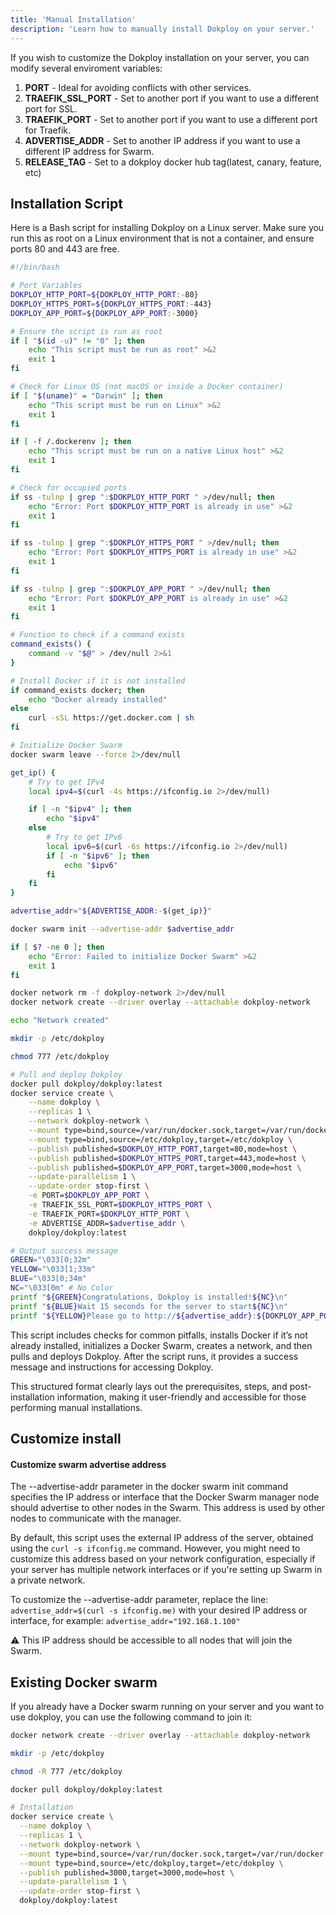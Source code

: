 ```yaml
---
title: 'Manual Installation'
description: 'Learn how to manually install Dokploy on your server.'
---
```


If you wish to customize the Dokploy installation on your server, you can modify several enviroment variables:

1. **PORT** - Ideal for avoiding conflicts with other services.
2. **TRAEFIK_SSL_PORT** - Set to another port if you want to use a different port for SSL.
3. **TRAEFIK_PORT** - Set to another port if you want to use a different port for Traefik.
4. **ADVERTISE_ADDR** - Set to another IP address if you want to use a different IP address for Swarm.
5. **RELEASE_TAG** - Set to a dokploy docker hub tag(latest, canary, feature, etc)

## Installation Script

Here is a Bash script for installing Dokploy on a Linux server. Make sure you run this as root on a Linux environment that is not a container, and ensure ports 80 and 443 are free.

```bash
#!/bin/bash

# Port Variables
DOKPLOY_HTTP_PORT=${DOKPLOY_HTTP_PORT:-80}
DOKPLOY_HTTPS_PORT=${DOKPLOY_HTTPS_PORT:-443}
DOKPLOY_APP_PORT=${DOKPLOY_APP_PORT:-3000}

# Ensure the script is run as root
if [ "$(id -u)" != "0" ]; then
    echo "This script must be run as root" >&2
    exit 1
fi

# Check for Linux OS (not macOS or inside a Docker container)
if [ "$(uname)" = "Darwin" ]; then
    echo "This script must be run on Linux" >&2
    exit 1
fi

if [ -f /.dockerenv ]; then
    echo "This script must be run on a native Linux host" >&2
    exit 1
fi

# Check for occupied ports
if ss -tulnp | grep ":$DOKPLOY_HTTP_PORT " >/dev/null; then
    echo "Error: Port $DOKPLOY_HTTP_PORT is already in use" >&2
    exit 1
fi

if ss -tulnp | grep ":$DOKPLOY_HTTPS_PORT " >/dev/null; then
    echo "Error: Port $DOKPLOY_HTTPS_PORT is already in use" >&2
    exit 1
fi

if ss -tulnp | grep ":$DOKPLOY_APP_PORT " >/dev/null; then
    echo "Error: Port $DOKPLOY_APP_PORT is already in use" >&2
    exit 1
fi

# Function to check if a command exists
command_exists() {
    command -v "$@" > /dev/null 2>&1
}

# Install Docker if it is not installed
if command_exists docker; then
    echo "Docker already installed"
else
    curl -sSL https://get.docker.com | sh
fi

# Initialize Docker Swarm
docker swarm leave --force 2>/dev/null

get_ip() {
    # Try to get IPv4
    local ipv4=$(curl -4s https://ifconfig.io 2>/dev/null)

    if [ -n "$ipv4" ]; then
        echo "$ipv4"
    else
        # Try to get IPv6
        local ipv6=$(curl -6s https://ifconfig.io 2>/dev/null)
        if [ -n "$ipv6" ]; then
            echo "$ipv6"
        fi
    fi
}

advertise_addr="${ADVERTISE_ADDR:-$(get_ip)}"

docker swarm init --advertise-addr $advertise_addr

if [ $? -ne 0 ]; then
    echo "Error: Failed to initialize Docker Swarm" >&2
    exit 1
fi

docker network rm -f dokploy-network 2>/dev/null
docker network create --driver overlay --attachable dokploy-network

echo "Network created"

mkdir -p /etc/dokploy

chmod 777 /etc/dokploy

# Pull and deploy Dokploy
docker pull dokploy/dokploy:latest
docker service create \
    --name dokploy \
    --replicas 1 \
    --network dokploy-network \
    --mount type=bind,source=/var/run/docker.sock,target=/var/run/docker.sock \
    --mount type=bind,source=/etc/dokploy,target=/etc/dokploy \
    --publish published=$DOKPLOY_HTTP_PORT,target=80,mode=host \
    --publish published=$DOKPLOY_HTTPS_PORT,target=443,mode=host \
    --publish published=$DOKPLOY_APP_PORT,target=3000,mode=host \
    --update-parallelism 1 \
    --update-order stop-first \
    -e PORT=$DOKPLOY_APP_PORT \
    -e TRAEFIK_SSL_PORT=$DOKPLOY_HTTPS_PORT \
    -e TRAEFIK_PORT=$DOKPLOY_HTTP_PORT \
    -e ADVERTISE_ADDR=$advertise_addr \
    dokploy/dokploy:latest

# Output success message
GREEN="\033[0;32m"
YELLOW="\033[1;33m"
BLUE="\033[0;34m"
NC="\033[0m" # No Color
printf "${GREEN}Congratulations, Dokploy is installed!${NC}\n"
printf "${BLUE}Wait 15 seconds for the server to start${NC}\n"
printf "${YELLOW}Please go to http://${advertise_addr}:${DOKPLOY_APP_PORT}${NC}\n\n"

```


This script includes checks for common pitfalls, installs Docker if it’s not already installed, initializes a Docker Swarm, creates a network, and then pulls and deploys Dokploy. After the script runs, it provides a success message and instructions for accessing Dokploy.

This structured format clearly lays out the prerequisites, steps, and post-installation information, making it user-friendly and accessible for those performing manual installations.

## Customize install 
#### Customize swarm advertise address

The --advertise-addr parameter in the docker swarm init command specifies the IP address or interface that the Docker Swarm manager node should advertise to other nodes in the Swarm. This address is used by other nodes to communicate with the manager.

By default, this script uses the external IP address of the server, obtained using the `curl -s ifconfig.me` command. However, you might need to customize this address based on your network configuration, especially if your server has multiple network interfaces or if you're setting up Swarm in a private network.

To customize the --advertise-addr parameter, replace the line: `advertise_addr=$(curl -s ifconfig.me)` with your desired IP address or interface, for example:
`advertise_addr="192.168.1.100"`

:warning: This IP address should be accessible to all nodes that will join the Swarm.


## Existing Docker swarm

If you already have a Docker swarm running on your server and you want to use dokploy, you can use the following command to join it:


```bash
docker network create --driver overlay --attachable dokploy-network

mkdir -p /etc/dokploy

chmod -R 777 /etc/dokploy

docker pull dokploy/dokploy:latest

# Installation
docker service create \
  --name dokploy \
  --replicas 1 \
  --network dokploy-network \
  --mount type=bind,source=/var/run/docker.sock,target=/var/run/docker.sock \
  --mount type=bind,source=/etc/dokploy,target=/etc/dokploy \
  --publish published=3000,target=3000,mode=host \
  --update-parallelism 1 \
  --update-order stop-first \
  dokploy/dokploy:latest
```
